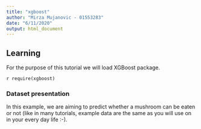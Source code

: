 ```yaml
---
title: "xgboost"
author: "Mirza Mujanovic - 01553283"
date: "6/11/2020"
output: html_document
---
```


## Learning

For the purpose of this tutorial we will load XGBoost package.

`r require(xgboost) `

### Dataset presentation

In this example, we are aiming to predict whether a mushroom can be eaten or not (like in many tutorials, example data are the same as you will use on in your every day life :-).

